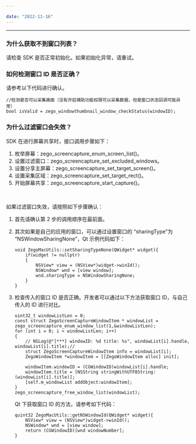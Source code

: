 ```yaml
---

date: "2022-11-16"
---
```


<Title>如何解决 macOS 窗口相关问题?</Title>


---

### 为什么获取不到窗口列表？

请检查 SDK 是否正常初始化。如果初始化异常，请重试。

### 如何检测窗口 ID 是否正确？

请参考以下代码进行确认。

```objc
//检测是否可以采集画面（没有开启辅助功能权限可以采集数据，但是窗口状态回调可能异常） 
bool isValid = zego_windowthumbnail_window_checkStatus(windowID);
```

### 为什么过滤窗口会失效？

SDK 在进行屏幕共享时，接口调用步骤如下：
1. 枚举屏幕：zego_screencapture_enum_screen_list()。
2. 设置过滤窗口：zego_screencapture_set_excluded_windows。
3. 设置分享主屏幕：zego_screencapture_set_target_screen()。
4. 设置采集区域：zego_screencapture_set_target_rect()。
5. 开始屏幕共享：zego_screencapture_start_capture()。

<br/>

如果过滤窗口失效，请按照如下步骤确认：

1. 首先请确认第 2 步的调用顺序在最前面。
2. 其次如果是自己的应用的窗口，可以通过设置窗口的 “sharingType”为 “NSWindowSharingNone”，Qt 示例代码如下：

    ```objc
    void ZegoMacUtils::setSharingTypeNone(QWidget* widget){    
        if(widget != nullptr)    
        {        
            NSView* view = (NSView*)widget->winId();        
            NSWindow* wnd = [view window];            
            wnd.sharingType = NSWindowSharingNone;    
        }
    }

3. 检查传入的窗口 ID 是否正确。开发者可以通过以下方法获取窗口 ID，与自己传入的 ID 进行对比。

    ```objc
    uint32_t windowListLen = 0;    
    const struct ZegoScreenCaptureWindowItem * windowList = zego_screencapture_enum_window_list(1,&windowListLen);    
    for (int i = 0; i < windowListLen; i++)    
    {        
        // NSLog(@"[***] windowID: %d title: %s", windowList[i].handle, windowList[i].title);//        
        struct ZegoScreenCaptureWindowItem info = windowList[i];        
        ZegoWindowItem *windowItem = [[ZegoWindowItem alloc] init];        
        windowItem.windowID = (CGWindowID)windowList[i].handle;        
        windowItem.title = [NSString stringWithUTF8String:(windowList[i].title)];                
        [self.m_windowList addObject:windowItem];    
    }    
    zego_screencapture_free_window_list(windowList);
    ```

    Qt 下获取窗口 ID 的方法，请参考如下代码：
    ```objc
    quint32 ZegoMacUtils::getNSWindowId(QWidget* widget){    
        NSView* view = (NSView*)widget->winId();    
        NSWindow* wnd = [view window];        
        return (CGWindowID)[wnd windowNumber];
    } 
    ```

